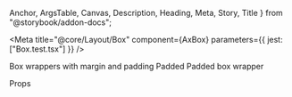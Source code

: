   Anchor,
  ArgsTable,
  Canvas,
  Description,
  Heading,
  Meta,
  Story,
  Title
} from "@storybook/addon-docs";

<Meta title="@core/Layout/Box" component={AxBox} parameters={{ jest: ["Box.test.tsx"] }} />

<Title>Box</Title>

<Description of={AxBox} />

<Canvas>
  <Story name="Box">
    <AxBox className="ax-border ax-border--dashed">
      <AxBox
        className="ax-border ax-border--dashed ax-bg--lightest"
        margin="md@md sm@sm lg@lg"
        padding="md@md sm@sm lg@lg"
      >
        <AxText bg="base" block>
          Box wrappers with margin and padding
        </AxText>
      </AxBox>
    </AxBox>
  </Story>
</Canvas>

<Anchor storyId="core-layout-box--padded">
  <Heading>Padded</Heading>
</Anchor>

<Canvas>
  <Story name="Padded">
    <AxBox className="ax-border ax-border--dashed ax-bg--lightest" padding="md@md sm@sm lg@lg">
      <AxText bg="base" block>
        Padded box wrapper
      </AxText>
    </AxBox>
  </Story>
</Canvas>

<Heading>Props</Heading>

<ArgsTable of={AxBox} sort="requiredFirst" />
